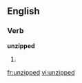 ==English==

===Verb===
'''unzipped'''

# {{present participle of|unzip}}

[[fr:unzipped]]
[[vi:unzipped]]